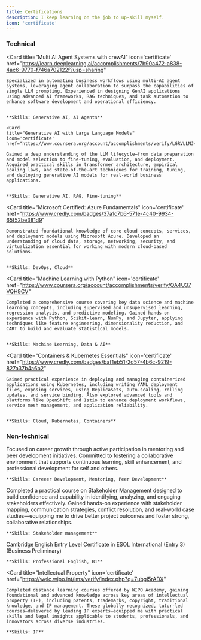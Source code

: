 ```yaml
---
title: Certifications
description: ​I keep learning on the job to up-skill myself.
icon: 'certificate'
---
```


### Technical

<CardGroup cols={2}>

  <Card
    title="Multi AI Agent Systems with crewAI"
    icon='certificate'
    href="https://learn.deeplearning.ai/accomplishments/7b90a472-a838-4ac6-9770-f746a702122f?usp=sharing"
  >
    Specialized in automating business workflows using multi-AI agent systems, leveraging agent collaboration to surpass the capabilities of single LLM prompting. Experienced in designing GenAI applications using advanced AI frameworks, RAG techniques, and task automation to enhance software development and operational efficiency.
    
    
    **Skills: Generative AI, AI Agents**
  </Card>
  
    <Card
    title="Generative AI with Large Language Models"
    icon='certificate'
    href="https://www.coursera.org/account/accomplishments/verify/LGRVLLNJKC5W"
  >
    Gained a deep understanding of the LLM lifecycle—from data preparation and model selection to fine-tuning, evaluation, and deployment. Acquired practical skills in transformer architecture, empirical scaling laws, and state-of-the-art techniques for training, tuning, and deploying generative AI models for real-world business applications.
    
    
    **Skills: Generative AI, RAG, Fine-tuning**
  </Card>

  <Card
    title="Microsoft Certified: Azure Fundamentals"
    icon='certificate'
    href="https://www.credly.com/badges/37a1c7b6-571e-4c40-9934-65f52be381d9"
  >
    Demonstrated foundational knowledge of core cloud concepts, services, and deployment models using Microsoft Azure. Developed an understanding of cloud data, storage, networking, security, and virtualization essential for working with modern cloud-based solutions.
    
    
    **Skills: DevOps, Cloud**
  </Card>

  <Card
    title="Machine Learning with Python"
    icon='certificate'
    href="https://www.coursera.org/account/accomplishments/verify/QA4U37VQH9CV"
  >
    Completed a comprehensive course covering key data science and machine learning concepts, including supervised and unsupervised learning, regression analysis, and predictive modeling. Gained hands-on experience with Python, Scikit-learn, NumPy, and Jupyter, applying techniques like feature engineering, dimensionality reduction, and CART to build and evaluate statistical models.
    

    **Skills: Machine Learning, Data & AI**
  </Card>

  <Card
    title="Containers & Kubernetes Essentials"
    icon='certificate'
    href="https://www.credly.com/badges/baf1eb51-2d57-4b6c-9219-827a37b4a6b2"
  >
    Gained practical experience in deploying and managing containerized applications using Kubernetes, including writing YAML deployment files, exposing services, using ReplicaSets, auto-scaling, rolling updates, and service binding. Also explored advanced tools and platforms like OpenShift and Istio to enhance deployment workflows, service mesh management, and application reliability.


    **Skills: Cloud, Kubernetes, Containers**
  </Card>
</CardGroup>

### Non-technical

<CardGroup cols={2}>
  <Card
    title="IBM Mentor"
    icon='certificate'
    href="https://www.credly.com/badges/6c47dcb9-cc4b-487e-8ad7-e1270f8caff6"
  >
    Focused on career growth through active participation in mentoring and peer development initiatives. Committed to fostering a collaborative environment that supports continuous learning, skill enhancement, and professional development for self and others.


    **Skills: Careeer Development, Mentoring, Peer Development**
  </Card>
  <Card
    title="Stakeholder Management Basics for Product & Project Managers"
    icon='certificate'
    href="https://ibm-learning.udemy.com/certificate/UC-518b7493-1ae1-4378-b071-ef388fa9eb7f"
  >
    Completed a practical course on Stakeholder Management designed to build confidence and capability in identifying, analyzing, and engaging stakeholders effectively. Gained hands-on experience with stakeholder mapping, communication strategies, conflict resolution, and real-world case studies—equipping me to drive better project outcomes and foster strong, collaborative relationships.

    **Skills: Stakeholder management**
  </Card>
  <Card
    title="Business English"
    icon='certificate'
    href="https://github.com/user-attachments/assets/99ba3a42-fe0d-4b05-949f-25a87316acd3"
  >
    ​Cambridge English Entry Level Certificate in ESOL International (Entry 3) (Business Preliminary)

    **Skills: Professional English, B1**
  </Card>

  <Card
    title="Intellectual Property"
    icon='certificate'
    href="https://welc.wipo.int/lms/verify/index.php?q=7ubgl5rADX"
  >
    Completed distance learning courses offered by WIPO Academy, gaining foundational and advanced knowledge across key areas of intellectual property (IP), including patents, trademarks, copyright, traditional knowledge, and IP management. These globally recognized, tutor-led courses—delivered by leading IP experts—equipped me with practical skills and legal insights applicable to students, professionals, and innovators across diverse industries.

    **Skills: IP**
  </Card>


</CardGroup>
